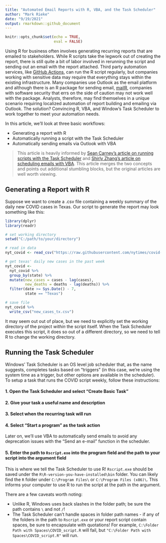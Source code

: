 ```yaml
---
title: "Automated Email Reports with R, VBA, and the Task Scheduler"
author: "Mark Rieke"
date: "9/19/2021"
output: rmarkdown::github_document
---
```


```r
knitr::opts_chunk$set(echo = TRUE,
                      eval = FALSE)
```

Using R for business often involves generating recurring reports that are emailed to stakeholders. While R scripts take the legwork out of creating the report, there is still quite a bit of labor involved in rerunning the script and sending out an email with the report attached. Third party automation services, like [GitHub Actions](https://github.com/features/actions), can run the R script regularly, but companies working with sensitive data may require that everything stays within the existing infrastructure. Many companies use Outlook as the email platform and although there is an R package for sending email, [mailR](https://rpremraj.github.io/mailR/), companies with software security that errs on the side of caution may not work well with the package. Analysts, therefore, may find themselves in a unique scenario requiring localized automation of report building and emailing via Outlook. The solution? Convincing R, VBA, and Window’s Task Scheduler to work together to meet your automation needs.
  
In this article, we’ll look at three basic workflows:

* Generating a report with R
* Automatically running a script with the Task Scheduler
* Automatically sending emails via Outlook with VBA

> This article is heavily informed by [Sean Carney's article on running scripts with the Task Scheduler](http://www.seancarney.ca/2020/10/11/scheduling-r-scripts-to-run-automatically-in-windows/) and [Shirly Zhang's article on scheduling emails with VBA](https://www.datanumen.com/blogs/auto-send-recurring-email-periodically-outlook-vba/). This article merges the two concepts and points out additional stumbling blocks, but the original articles are well worth viewing. 

## Generating a Report with R

Suppose we want to create a .csv file containing a weekly summary of the daily new COVID cases in Texas. Our script to generate the report may look something like this:

```r
library(dplyr)
library(readr)

# set working directory
setwd("C:/path/to/your/directory")

# read in data
nyt_covid <- read_csv("https://raw.githubusercontent.com/nytimes/covid-19-data/master/us-states.csv")

# get texas' daily new cases in the past week
nyt_covid <- 
  nyt_covid %>%
  group_by(state) %>%
  mutate(new_cases = cases - lag(cases),
         new_deaths = deaths - lag(deaths)) %>%
  filter(date >= Sys.Date() - 7,
         state == "Texas")

# save file
nyt_covid %>%
  write_csv("new_cases_tx.csv")
```

It may seem out out of place, but we need to explicitly set the working directory of the project *within* the script itself. When the Task Scheduler executes this script, it does so out of a different directory, so we need to tell R to change the working directory. 

## Running the Task Scheduler

Windows' Task Scheduler is an OS level job scheduler that, as the name suggests, completes tasks based on "triggers" (in this case, we're using the system time as a trigger, but other options are available in the scheduler). To setup a task that runs the COVID script weekly, follow these instructions:

#### 1. Open the Task Scheduler and select "Create Basic Task"

#### 2. Give your task a useful name and description

#### 3. Select when the recurring task will run

#### 4. Select "Start a program" as the task action

Later on, we'll use VBA to automatically send emails to avoid any deprecation issues with the "Send an e-mail" function in the scheduler.

#### 5. Enter the path to `Rscript.exe` into the program field and the path to your script into the argument field

This is where we tell the Task Scheduler to use R! `Rscript.exe` should be saved under the `R\R-version-you-have-installed\bin` folder. You can likely find the `R` folder under `C:\Program Files\` or `C:\Program Files (x86)\`. This informs your computer to use R to run the script at the path in the argument. 

There are a few caveats worth noting:

* Unlike R, Windows uses back slashes in the folder path; be sure the path contains `\` and not `/`!
* The Task Scheduler can't handle spaces in folder path names - if any of the folders in the path to `Rscript.exe` or your report script contain spaces, be sure to encapsulate with quotations! For example, `C:\Folder Path with Spaces\COVID_script.R` will fail, but `"C:\Folder Path with Spaces\COVID_script.R"` will run.


